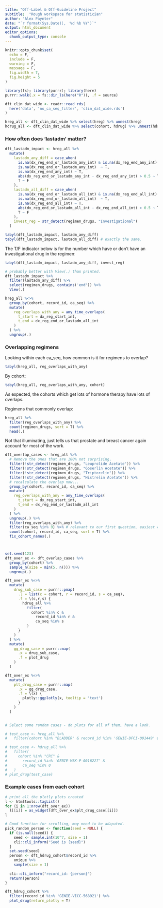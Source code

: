 ```yaml
---
title: "Off-Label & Off-Guideline Project"
subtitle:  "Rough workspace for statistician"
author: "Alex Paynter"
date: "`r format(Sys.Date(), '%d %b %Y')`"
output: html_document
editor_options: 
  chunk_output_type: console
---
```


```r
knitr::opts_chunk$set(
  echo = F,
  include = F,
  warning = F,
  message = F,
  fig.width = 7,
  fig.height = 5
)
```

```r
library(fs); library(purrr); library(here)
purrr::walk(.x = fs::dir_ls(here("R")), .f = source)
```

```r
dft_clin_dat_wide <- readr::read_rds(
  here('data', 'no_ca_seq_filter', 'clin_dat_wide.rds')
)

hreg_all <- dft_clin_dat_wide %>% select(hreg) %>% unnest(hreg)
hdrug_all <- dft_clin_dat_wide %>% select(cohort, hdrug) %>% unnest(hdrug)
```


### How often does 'lastadm' matter?

```r
dft_lastadm_impact <- hreg_all %>% 
  mutate(
    lastadm_any_diff = case_when(
      is.na(dx_reg_end_or_lastadm_any_int) & is.na(dx_reg_end_any_int) ~ F,
      is.na(dx_reg_end_or_lastadm_any_int)  ~ T,
      is.na(dx_reg_end_any_int) ~ T,
      abs(dx_reg_end_or_lastadm_any_int - dx_reg_end_any_int) > 0.5 ~ T,
      T ~ F
    ),
    lastadm_all_diff = case_when(
      is.na(dx_reg_end_or_lastadm_all_int) & is.na(dx_reg_end_all_int) ~ F,
      is.na(dx_reg_end_or_lastadm_all_int)  ~ T,
      is.na(dx_reg_end_all_int) ~ T,
      abs(dx_reg_end_or_lastadm_all_int - dx_reg_end_all_int) > 0.5 ~ T,
      T ~ F
    ),
    invest_reg = str_detect(regimen_drugs, "Investigational")
  )
```


```r
tabyl(dft_lastadm_impact, lastadm_any_diff)
tabyl(dft_lastadm_impact, lastadm_all_diff) # exactly the same.
```

The T/F indicator below is for the number which have or don't have an investigational drug in the regimen:

```r
tabyl(dft_lastadm_impact, lastadm_any_diff, invest_reg)
```


```r
# probably better with View(.) than printed.
dft_lastadm_impact %>%
  filter(lastadm_any_diff) %>%
  select(regimen_drugs, contains('end')) %>%
  View(.)
```







```r
hreg_all %<>%
  group_by(cohort, record_id, ca_seq) %>%
  mutate(
    reg_overlaps_with_any = any_time_overlaps(
      t_start = dx_reg_start_int,
      t_end = dx_reg_end_or_lastadm_all_int
    )
  ) %>%
  ungroup(.)
```

### Overlapping regimens

Looking within each ca_seq, how common is it for regimens to overlap?

```r
tabyl(hreg_all, reg_overlaps_with_any)
```

By cohort:

```r
tabyl(hreg_all, reg_overlaps_with_any, cohort)
```

As expected, the cohorts which get lots of hormone therapy have lots of overlaps.

Regimens that commonly overlap:

```r
hreg_all %>%
  filter(reg_overlaps_with_any) %>%
  count(regimen_drugs, sort = T) %>%
  head(.)
```

Not that illuminating, just tells us that prostate and breast cancer again account for most of the work.



```r
dft_overlap_cases <- hreg_all %>% 
  # Remove the ones that are 100% not surprising.
  filter(!str_detect(regimen_drugs, "Leuprolide Acetate")) %>%
  filter(!str_detect(regimen_drugs, "Goserlin Acetate")) %>%
  filter(!str_detect(regimen_drugs, "Triptorelin")) %>%
  filter(!str_detect(regimen_drugs, "Histrelin Acetate")) %>%
  # recalculate the overlap now...
  group_by(cohort, record_id, ca_seq) %>%
  mutate(
    reg_overlaps_with_any = any_time_overlaps(
      t_start = dx_reg_start_int,
      t_end = dx_reg_end_or_lastadm_all_int
    )
  ) %>%
  ungroup(.) %>%
  filter(reg_overlaps_with_any) %>%
  filter(ca_seq %in% 0) %>% # relevant to our first question, easiest cases.
  count(cohort, record_id, ca_seq, sort = T) %>%
  fix_cohort_names(.)



set.seed(123)
dft_over_ex <- dft_overlap_cases %>%
  group_by(cohort) %>%
  sample_n(size = min(5, n())) %>%
  ungroup(.)

dft_over_ex %<>%
  mutate(
    drug_sub_case = purrr::pmap(
      .l = list(c = cohort, r = record_id, s = ca_seq),
      .f = \(c,r,s) {
        hdrug_all %>%
          filter(
            cohort %in% c &
              record_id %in% r & 
              ca_seq %in% s
          )
      }
    )
  ) %>%
  mutate(
    gg_drug_case = purrr::map(
      .x = drug_sub_case,
      .f = plot_drug
    )
  )

dft_over_ex %<>%
  mutate(
    plt_drug_case = purrr::map(
      .x = gg_drug_case,
      .f = \(x) {
        plotly::ggplotly(x, tooltip = 'text')
      }
    )
  )
  

# Select some random cases - do plots for all of them, have a look.

# test_case <- hreg_all %>%
#   filter(cohort %in% "BLADDER" & record_id %in% 'GENIE-DFCI-091449' & ca_seq %in% 1)

# test_case <- hdrug_all %>%
#   filter(
#     cohort %in% "CRC" & 
#       record_id %in% 'GENIE-MSK-P-0016227' & 
#       ca_seq %in% 0
#   )
# plot_drug(test_case)
```

### Example cases from each cohort

```r
# print all the plotly plots created
l <- htmltools::tagList()
for (i in 1:nrow(dft_over_ex)) 
  l[[i]] = as_widget(dft_over_ex$plt_drug_case[[i]])
l
```





```r
# Good function for scrolling, may need to be adapated.
pick_random_person <- function(seed = NULL) {
  if (is.null(seed)) {
    seed <- sample.int(10^7, size = 1)
    cli::cli_inform("Seed is {seed}")
  }
  set.seed(seed)
  person <- dft_hdrug_cohort$record_id %>%
    unique %>%
    sample(size = 1) 
  
  cli::cli_inform("record_id: {person}")
  return(person)
}

dft_hdrug_cohort %>%
  filter(record_id %in% 'GENIE-VICC-568921') %>% 
  plot_drug(return_plotly = T)
```



